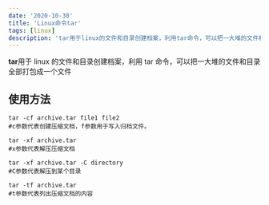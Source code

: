 ```yaml
---
date: '2020-10-30'
title: 'Linux命令tar'
tags: [linux]
description: 'tar用于linux的文件和目录创建档案，利用tar命令，可以把一大堆的文件和目录全部打包成一个文件'
---
```


**tar**用于 linux 的文件和目录创建档案，利用 tar 命令，可以把一大堆的文件和目录全部打包成一个文件

## 使用方法

```shell
tar -cf archive.tar file1 file2
#c参数代表创建压缩文档，f参数用于写入归档文件。

tar -xf archive.tar
#x参数代表解压压缩文档

tar -xf archive.tar -C directory
#C参数代表解压到某个目录

tar -tf archive.tar
#t参数代表列出压缩文档的内容
```
